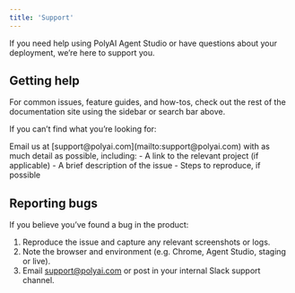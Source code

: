 ```yaml
---
title: 'Support'
---
```


If you need help using PolyAI Agent Studio or have questions about your deployment, we’re here to support you.

## Getting help

For common issues, feature guides, and how-tos, check out the rest of the documentation site using the sidebar or search bar above.

If you can’t find what you’re looking for:

<Callout title="Contact Support" type="info">
Email us at [support@polyai.com](mailto:support@polyai.com) with as much detail as possible, including:
- A link to the relevant project (if applicable)
- A brief description of the issue
- Steps to reproduce, if possible
</Callout>

## Reporting bugs

If you believe you’ve found a bug in the product:

1. Reproduce the issue and capture any relevant screenshots or logs.
2. Note the browser and environment (e.g. Chrome, Agent Studio, staging or live).
3. Email [support@polyai.com](mailto:support@polyai.com) or post in your internal Slack support channel.